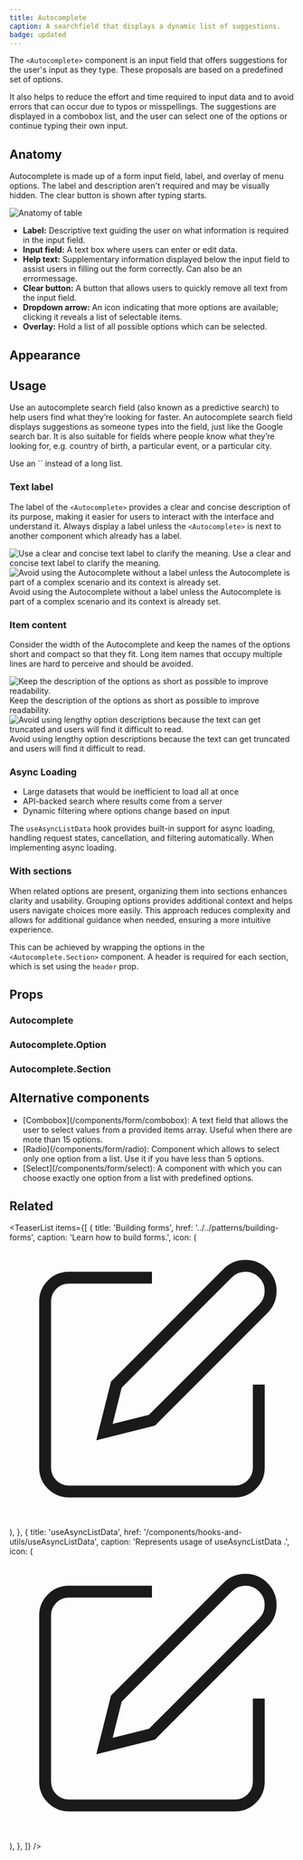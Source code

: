 ```yaml
---
title: Autocomplete
caption: A searchfield that displays a dynamic list of suggestions.
badge: updated
---
```


The `<Autocomplete>` component is an input field that offers suggestions for the user's input as they type. These proposals are based on a predefined set of options.

It also helps to reduce the effort and time required to input data and to avoid errors that can occur due to typos or misspellings. The suggestions are displayed in a combobox list, and the user can select one of the options or continue typing their own input.

## Anatomy

Autocomplete is made up of a form input field, label, and overlay of menu options. The label and description aren't required and may be visually hidden. The clear button is shown after typing starts.

<Image
  src="/autocomplete/autocomplete-anatomy.jpg"
  alt="Anatomy of table"
  width={800}
  height={550}
  className="mx-auto block"
/>

<ul>
  <li>
    <b>Label:</b> Descriptive text guiding the user on what information is
    required in the input field.
  </li>
  <li>
    <b>Input field:</b> A text box where users can enter or edit data.
  </li>
  <li>
    <b>Help text:</b> Supplementary information displayed below the input field
    to assist users in filling out the form correctly. Can also be an
    errormessage.
  </li>
  <li>
    <b>Clear button:</b> A button that allows users to quickly remove all text
    from the input field.
  </li>
  <li>
    <b>Dropdown arrow:</b> An icon indicating that more options are available;
    clicking it reveals a list of selectable items.
  </li>
  <li>
    <b>Overlay:</b> Hold a list of all possible options which can be selected.
  </li>
</ul>

## Appearance

<AppearanceDemo component={title} />

<AppearanceTable component={title} />

## Usage

Use an autocomplete search field (also known as a predictive search) to help users find what they’re looking for faster.
An autocomplete search field displays suggestions as someone types into the field, just like the Google search bar.
It is also suitable for fields where people know what they’re looking for, e.g. country of birth, a particular event, or a particular city.

<ComponentDemo file="./autocomplete-basic.demo.tsx" />

<Do>
  <Do.Description>Use an `<Autocomplete>` instead of a long list.</Do.Description>
</Do>

### Text label

The label of the `<Autocomplete>` provides a clear and concise description of its purpose, making it easier for users to
interact with the interface and understand it.
Always display a label unless the `<Autocomplete>` is next to another component which already has a label.

<GuidelineTiles>
  <Do>
    <Do.Figure>
      <Image
        width={700}
        height={700}
        unoptimized
        src="/autocomplete/autocomplete-do-label.jpg"
        alt="Use a clear and concise  text label to clarify the meaning."
      />
    </Do.Figure>
    <Do.Description>
      Use a clear and concise text label to clarify the meaning.
    </Do.Description>
  </Do>
  <Dont>
    <Dont.Figure>
      <Image
        width={700}
        height={700}
        unoptimized
        src="/autocomplete/autocomplete-dont-label.jpg"
        alt="Avoid using the Autocomplete without a label unless the Autocomplete is part of a complex scenario and its context is already set."
      />
    </Dont.Figure>
    <Dont.Description>
      Avoid using the Autocomplete without a label unless the Autocomplete is
      part of a complex scenario and its context is already set.
    </Dont.Description>
  </Dont>
</GuidelineTiles>

### Item content

Consider the width of the Autocomplete and keep the names of the options short and compact so that they fit. Long
item
names that occupy multiple lines are hard to perceive and should be avoided.

<GuidelineTiles>
  <Do>
    <Do.Figure>
      <Image
        width={700}
        height={700}
        unoptimized
        src="/autocomplete/autocomplete-do-content.jpg"
        alt="Keep the description of the options as short as possible to improve readability."
      />
    </Do.Figure>
    <Do.Description>
      Keep the description of the options as short as possible to improve
      readability.
    </Do.Description>
  </Do>
  <Dont>
    <Dont.Figure>
      <Image
        width={700}
        height={700}
        unoptimized
        src="/autocomplete/autocomplete-dont-content.jpg"
        alt="Avoid using lengthy option descriptions because the text can get truncated and users will find it difficult to read."
      />
    </Dont.Figure>
    <Dont.Description>
      Avoid using lengthy option descriptions because the text can get truncated
      and users will find it difficult to read.
    </Dont.Description>
  </Dont>
</GuidelineTiles>

### Async Loading

- Large datasets that would be inefficient to load all at once
- API-backed search where results come from a server
- Dynamic filtering where options change based on input

The `useAsyncListData` hook provides built-in support for async loading, handling request states, cancellation, and filtering automatically. When implementing async loading.

<ComponentDemo file="./autocomplete-async.demo.tsx" />

### With sections

When related options are present, organizing them into sections enhances clarity and usability. Grouping options provides additional context and helps users navigate choices more easily. This approach reduces complexity and allows for additional guidance when needed, ensuring a more intuitive experience.

This can be achieved by wrapping the options in the `<Autocomplete.Section>` component. A header is required for each section, which is set using the `header` prop.

<ComponentDemo file="./autocomplete-section.demo.tsx" />

## Props

<StorybookHintMessage component={title} />

### Autocomplete

<PropsTable component={title} />

### Autocomplete.Option

<PropsTable component="ListBoxItem" />

### Autocomplete.Section

<PropsTable component="ListBoxSection" />

## Alternative components

<ul>
  <li>
    [Combobox](/components/form/combobox): A text field that allows the user to
    select values from a provided items array. Useful when there are mote than
    15 options.
  </li>
  <li>
    [Radio](/components/form/radio): Component which allows to select only one
    option from a list. Use it if you have less than 5 options.
  </li>
  <li>
    [Select](/components/form/select): A component with which you can choose
    exactly one option from a list with predefined options.
  </li>
</ul>

## Related

<TeaserList
  items={[
    {
      title: 'Building forms',
      href: '../../patterns/building-forms',
      caption: 'Learn how to build forms.',
      icon: (
        <svg
          xmlns="http://www.w3.org/2000/svg"
          width={24}
          height={24}
          viewBox="0 0 24 24"
          fill="none"
          stroke="currentColor"
          strokeWidth={2}
          strokeLinecap="round"
          strokeLinejoin="round"
        >
          <path d="M12 3H5a2 2 0 00-2 2v14a2 2 0 002 2h14a2 2 0 002-2v-7" />
          <path d="M18.375 2.625a2.121 2.121 0 113 3L12 15l-4 1 1-4z" />
        </svg>
      ),
    },
    {
      title: 'useAsyncListData',
      href: '/components/hooks-and-utils/useAsyncListData',
      caption: 'Represents  usage of useAsyncListData .',
      icon: (
        <svg
          xmlns="http://www.w3.org/2000/svg"
          width={24}
          height={24}
          viewBox="0 0 24 24"
          fill="none"
          stroke="currentColor"
          strokeWidth={2}
          strokeLinecap="round"
          strokeLinejoin="round"
        >
          <path d="M12 3H5a2 2 0 00-2 2v14a2 2 0 002 2h14a2 2 0 002-2v-7" />
          <path d="M18.375 2.625a2.121 2.121 0 113 3L12 15l-4 1 1-4z" />
        </svg>
      ),
    },
  ]}
/>

